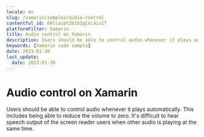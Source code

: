 ```yaml
---
locale: en
slug: /xamarin/samples/audio-control
contentful_id: 68lcaibt2b1b1gCeL4isIT
platformFilter: Xamarin
title: Audio control on Xamarin
description: Users should be able to control audio whenever it plays automatically.
keywords: [Xamarin code sample]
date: 2023-01-30
last_update:
  date: 2023-01-30
---
```


# Audio control on Xamarin

Users should be able to control audio whenever it plays automatically. This includes being able to reduce the volume to zero. It's difficult to hear speech output of the screen reader users when other audio is playing at the same time.

<CodeSample id="media-audio-control" locale="en" platform="xamarin"/>
